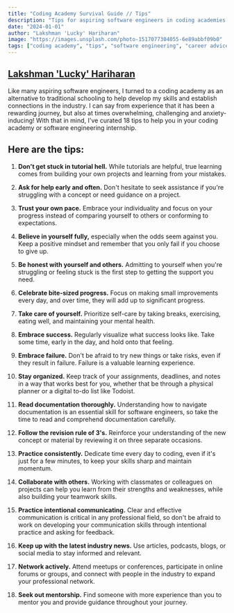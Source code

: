 ```yaml
---
title: "Coding Academy Survival Guide // Tips"
description: "Tips for aspiring software engineers in coding academies and software engineering internships"
date: "2024-01-01"
author: "Lakshman 'Lucky' Hariharan"
image: "https://images.unsplash.com/photo-1517077304055-6e89abbf09b0"
tags: ["coding academy", "tips", "software engineering", "career advice", "internship"]
---
```


## [Lakshman 'Lucky' Hariharan](https://www.linkedin.com/in/lakshman-hariharan/)

Like many aspiring software engineers, I turned to a coding academy as an alternative to traditional schooling to help develop my skills and establish connections in the industry. I can say from experience that it has been a rewarding journey, but also at times overwhelming, challenging and anxiety-inducing! With that in mind, I've curated 18 tips to help you in your coding academy or software engineering internship.

## Here are the tips:

1. **Don't get stuck in tutorial hell.** While tutorials are helpful, true learning comes from building your own projects and learning from your mistakes.

2. **Ask for help early and often.** Don't hesitate to seek assistance if you're struggling with a concept or need guidance on a project.

3. **Trust your own pace.** Embrace your individuality and focus on your progress instead of comparing yourself to others or conforming to expectations.

4. **Believe in yourself fully,** especially when the odds seem against you. Keep a positive mindset and remember that you only fail if you choose to give up.

5. **Be honest with yourself and others.** Admitting to yourself when you're struggling or feeling stuck is the first step to getting the support you need.

6. **Celebrate bite-sized progress.** Focus on making small improvements every day, and over time, they will add up to significant progress.

7. **Take care of yourself.** Prioritize self-care by taking breaks, exercising, eating well, and maintaining your mental health.

8. **Embrace success.** Regularly visualize what success looks like. Take some time, early in the day, and hold onto that feeling.

9. **Embrace failure.** Don't be afraid to try new things or take risks, even if they result in failure. Failure is a valuable learning experience.

10. **Stay organized.** Keep track of your assignments, deadlines, and notes in a way that works best for you, whether that be through a physical planner or a digital to-do list like Todoist.

11. **Read documentation thoroughly.** Understanding how to navigate documentation is an essential skill for software engineers, so take the time to read and comprehend documentation carefully.

12. **Follow the revision rule of 3's.** Reinforce your understanding of the new concept or material by reviewing it on three separate occasions.

13. **Practice consistently.** Dedicate time every day to coding, even if it's just for a few minutes, to keep your skills sharp and maintain momentum.

14. **Collaborate with others.** Working with classmates or colleagues on projects can help you learn from their strengths and weaknesses, while also building your teamwork skills.

15. **Practice intentional communicating.** Clear and effective communication is critical in any professional field, so don't be afraid to work on developing your communication skills through intentional practice and asking for feedback.

16. **Keep up with the latest industry news.** Use articles, podcasts, blogs, or social media to stay informed and relevant.

17. **Network actively.** Attend meetups or conferences, participate in online forums or groups, and connect with people in the industry to expand your professional network.

18. **Seek out mentorship.** Find someone with more experience than you to mentor you and provide guidance throughout your journey.



